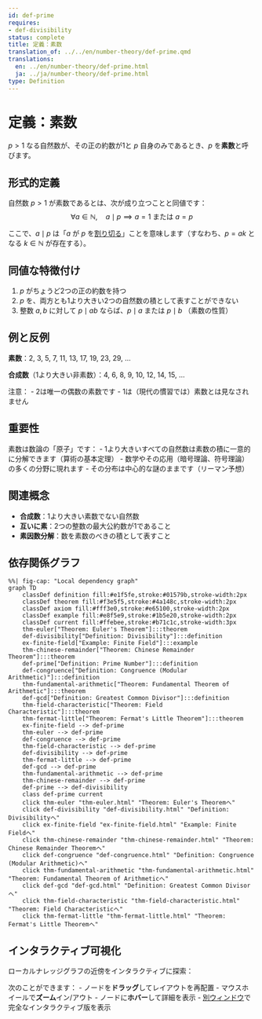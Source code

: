 ```yaml
---
id: def-prime
requires:
- def-divisibility
status: complete
title: 定義：素数
translation_of: ../../en/number-theory/def-prime.qmd
translations:
  en: ../en/number-theory/def-prime.html
  ja: ../ja/number-theory/def-prime.html
type: Definition
---
```


# 定義：素数 {#def-prime}

$p > 1$ なる自然数が、その正の約数が1と $p$ 自身のみであるとき、$p$ を**素数**と呼びます。

## 形式的定義

自然数 $p > 1$ が素数であるとは、次が成り立つことと同値です：
$$\forall a \in \mathbb{N}, \quad a \mid p \implies a = 1 \text{ または } a = p$$

ここで、$a \mid p$ は「$a$ が $p$ を[割り切る](def-divisibility.qmd)」ことを意味します（すなわち、$p = ak$ となる $k \in \mathbb{N}$ が存在する）。

## 同値な特徴付け

1. $p$ がちょうど2つの正の約数を持つ
2. $p$ を、両方とも1より大きい2つの自然数の積として表すことができない
3. 整数 $a, b$ に対して $p \mid ab$ ならば、$p \mid a$ または $p \mid b$ （素数の性質）

## 例と反例

**素数**：2, 3, 5, 7, 11, 13, 17, 19, 23, 29, ...

**合成数**（1より大きい非素数）：4, 6, 8, 9, 10, 12, 14, 15, ...

注意：
- 2は唯一の偶数の素数です
- 1は（現代の慣習では）素数とは見なされません

## 重要性

素数は数論の「原子」です：
- 1より大きいすべての自然数は素数の積に一意的に分解できます（算術の基本定理）
- 数学やその応用（暗号理論、符号理論）の多くの分野に現れます
- その分布は中心的な謎のままです（リーマン予想）

## 関連概念

- **合成数**：1より大きい素数でない自然数
- **互いに素**：2つの整数の最大公約数が1であること
- **素因数分解**：数を素数のべきの積として表すこと

## 依存関係グラフ

```mermaid
%%| fig-cap: "Local dependency graph"
graph TD
    classDef definition fill:#e1f5fe,stroke:#01579b,stroke-width:2px
    classDef theorem fill:#f3e5f5,stroke:#4a148c,stroke-width:2px
    classDef axiom fill:#fff3e0,stroke:#e65100,stroke-width:2px
    classDef example fill:#e8f5e9,stroke:#1b5e20,stroke-width:2px
    classDef current fill:#ffebee,stroke:#b71c1c,stroke-width:3px
    thm-euler["Theorem: Euler's Theorem"]:::theorem
    def-divisibility["Definition: Divisibility"]:::definition
    ex-finite-field["Example: Finite Field"]:::example
    thm-chinese-remainder["Theorem: Chinese Remainder Theorem"]:::theorem
    def-prime["Definition: Prime Number"]:::definition
    def-congruence["Definition: Congruence (Modular Arithmetic)"]:::definition
    thm-fundamental-arithmetic["Theorem: Fundamental Theorem of Arithmetic"]:::theorem
    def-gcd["Definition: Greatest Common Divisor"]:::definition
    thm-field-characteristic["Theorem: Field Characteristic"]:::theorem
    thm-fermat-little["Theorem: Fermat's Little Theorem"]:::theorem
    ex-finite-field --> def-prime
    thm-euler --> def-prime
    def-congruence --> def-prime
    thm-field-characteristic --> def-prime
    def-divisibility --> def-prime
    thm-fermat-little --> def-prime
    def-gcd --> def-prime
    thm-fundamental-arithmetic --> def-prime
    thm-chinese-remainder --> def-prime
    def-prime --> def-divisibility
    class def-prime current
    click thm-euler "thm-euler.html" "Theorem: Euler's Theoremへ"
    click def-divisibility "def-divisibility.html" "Definition: Divisibilityへ"
    click ex-finite-field "ex-finite-field.html" "Example: Finite Fieldへ"
    click thm-chinese-remainder "thm-chinese-remainder.html" "Theorem: Chinese Remainder Theoremへ"
    click def-congruence "def-congruence.html" "Definition: Congruence (Modular Arithmetic)へ"
    click thm-fundamental-arithmetic "thm-fundamental-arithmetic.html" "Theorem: Fundamental Theorem of Arithmeticへ"
    click def-gcd "def-gcd.html" "Definition: Greatest Common Divisorへ"
    click thm-field-characteristic "thm-field-characteristic.html" "Theorem: Field Characteristicへ"
    click thm-fermat-little "thm-fermat-little.html" "Theorem: Fermat's Little Theoremへ"
```

## インタラクティブ可視化

ローカルナレッジグラフの近傍をインタラクティブに探索：

::: {.graph-viz data-id="def-prime" data-width="700" data-height="500"}
:::

次のことができます：
- ノードを**ドラッグ**してレイアウトを再配置
- マウスホイールで**ズーム**イン/アウト
- ノードに**ホバー**して詳細を表示
- [別ウィンドウ](../../output/interactive/def-prime.html){target="_blank"}で完全なインタラクティブ版を表示
